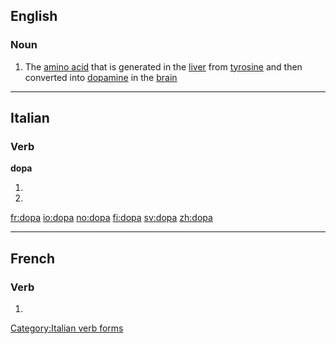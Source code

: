 ==English==

===Noun===
{{en-noun|-}}

# The [[amino acid]] {{term|dihydroxyphenylalanine}} that is generated in the [[liver]] from [[tyrosine]] and then converted into [[dopamine]] in the [[brain]]

----

==Italian==

===Verb===
'''dopa'''

# {{form of|[[third-person|Third-person]] [[singular]] [[present tense]]|[[dopare#Italian|dopare]]|lang=Italian}}
# {{form of|[[second-person|Second-person]] singular [[imperative]]|dopare#Italian|dopare|lang=Italian}}

[[Category:Italian verb forms]]

[[fr:dopa]]
[[io:dopa]]
[[no:dopa]]
[[fi:dopa]]
[[sv:dopa]]
[[zh:dopa]]

----
==French==

===Verb===
{{fr-verb-form}}

# {{conjugation of|doper||3|s|[[past historic]]|lang=fr}} 

{{count page|[[Wiktionary:Page count]]}} 
{{rfc-auto}}